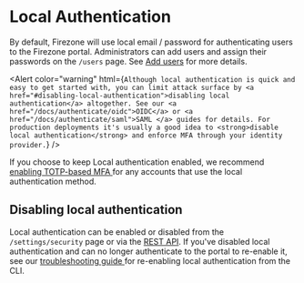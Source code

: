 
# Local Authentication

By default, Firezone will use local email / password for authenticating users to
the Firezone portal. Administrators can add users and assign their passwords on
the `/users` page. See [Add users](/docs/user-guides/add-users) for more
details.

<Alert
  color="warning"
  html={`
Although local authentication is quick and easy to get started with, you can
limit attack surface by <a href="#disabling-local-authentication">disabling local
authentication</a> altogether. See our
<a href="/docs/authenticate/oidc">OIDC</a> or <a href="/docs/authenticate/saml">SAML
</a> guides for details. For production deployments it's usually a good idea to <strong>disable
local authentication</strong> and enforce MFA through your identity provider.
`}
/>

If you choose to keep Local authentication enabled, we recommend
[enabling TOTP-based MFA ](/docs/authenticate/multi-factor) for any accounts
that use the local authentication method.

## Disabling local authentication

Local authentication can be enabled or disabled from the `/settings/security`
page or via the [REST API](/docs/reference/rest-api/configurations). If you've
disabled local authentication and can no longer authenticate to the portal to
re-enable it, see our
[troubleshooting guide ](/docs/administer/troubleshoot#re-enable-local-authentication-via-cli)
for re-enabling local authentication from the CLI.
